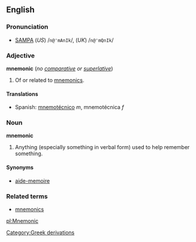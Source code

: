 ==English==
<!--
===Etymology===
The word ''mnemonic'' shares etymology with ''[[Mnemosyne]]'', the name of the [[Titan (mythology)|titan]] who personified Memory in [[Greek mythology]].
-->
===Pronunciation===
*[[w:SAMPA|SAMPA]] (''US'') /<tt>n@'mAnIk</tt>/, (''UK'') /<tt>n@'mQnIk</tt>/

===Adjective===
'''mnemonic''' (''no [[comparative]] or [[superlative]]'')

#Of or related to [[mnemonics]].

====Translations====
*Spanish: [[mnemotécnico]] ''m'', mnemotécnica ''f''

===Noun===
'''mnemonic'''

#Anything (especially something in verbal form) used to help remember something.

====Synonyms====
*[[aide-memoire]]

===Related terms===
*[[mnemonics]]

[[pl:Mnemonic]]
[[Category:Greek derivations]]